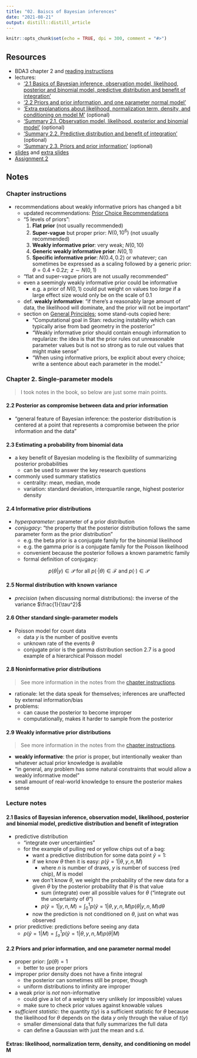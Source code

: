 ```yaml
---
title: "02. Baiscs of Bayesian inferences"
date: "2021-08-21"
output: distill::distill_article
---
```


```r
knitr::opts_chunk$set(echo = TRUE, dpi = 300, comment = "#>")
```

## Resources

- BDA3 chapter 2 and [reading instructions](../reading-instructions/BDA3_ch02_reading-instructions.pdf)
- lectures:
  - ['2.1 Basics of Bayesian inference, observation model, likelihood, posterior and binomial model, predictive distribution and benefit of integration'](https://aalto.cloud.panopto.eu/Panopto/Pages/Viewer.aspx?id=9c271082-5a8c-4b66-b6c2-aacc00fc683f)
  - ['2.2 Priors and prior information, and one parameter normal model'](https://aalto.cloud.panopto.eu/Panopto/Pages/Viewer.aspx?id=70655a8a-0eb4-4ddd-9f52-aacc00fc67a2)
  - ['Extra explanations about likelihood, normalization term, density, and conditioning on model M'](https://aalto.cloud.panopto.eu/Panopto/Pages/Viewer.aspx?id=158d119d-8673-4120-8669-ac3900c13304) (optional)
  - ['Summary 2.1. Observation model, likelihood, posterior and binomial model'](https://aalto.cloud.panopto.eu/Panopto/Pages/Viewer.aspx?id=7a297f7d-bb7b-4dd0-9913-a9f500ec822d) (optional)
  - ['Summary 2.2. Predictive distribution and benefit of integration'](https://aalto.cloud.panopto.eu/Panopto/Pages/Viewer.aspx?id=75b9f18f-e379-4557-a5fa-a9f500f11b40) (optional)
  - ['Summary 2.3. Priors and prior information'](https://aalto.cloud.panopto.eu/Panopto/Pages/Viewer.aspx?id=099659a5-f707-473d-8b03-a9f500f39eb5) (optional)
- [slides](../slides/slides_ch2.pdf) and [extra slides](../slides/slides_ch2_extra1.pdf)
- [Assignment 2](../assignments/assignment2.pdf)

## Notes

### Chapter instructions

- recommendations about weakly informative priors has changed a bit
  - updated recommendations: [Prior Choice Recommendations](https://github.com/ stan-dev/stan/wiki/Prior-Choice-Recommendations)
  - "5 levels of priors":
    1. **Flat prior** (not usually recommended)
    2. **Super-vague** but proper prior: $N(0, 10^6)$ (not usually recommended)
    3. **Weakly informative prior**: very weak; $N(0, 10)$
    4. **Generic weakly informative prior**: $N(0, 1)$
    5. **Specific informative prior**: $N(0.4, 0.2)$ or whatever; can sometimes be expressed as a scaling followed by a generic prior: $\theta = 0.4 + 0.2z; \text{ } z \sim N(0, 1)$
  - "flat and super-vague priors are not usually recommended"
  - even a seemingly weakly informative prior could be informative
    - e.g. a prior of $N(0, 1)$ could put weight on values too *large* if a large effect size would only be on the scale of 0.1
  - def. **weakly informative**: "if there's a reasonably large amount of data, the likelihood will dominate, and the prior will not be important"
  - section on [General Principles](https://github.com/stan-dev/stan/wiki/Prior-Choice-Recommendations#general-principles); some stand-outs copied here:
    - "Computational goal in Stan: reducing instability which can typically arise from bad geometry in the posterior"
    - "Weakly informative prior should contain enough information to regularize: the idea is that the prior rules out unreasonable parameter values but is not so strong as to rule out values that might make sense"
    - "When using informative priors, be explicit about every choice; write a sentence about each parameter in the model."

### Chapter 2. Single-parameter models

> I took notes in the book, so below are just some main points.

#### 2.2 Posterior as compromise between data and prior information

- "general feature of Bayesian inference: the posterior distribution is centered at a point that represents a compromise between the prior information and the data"

#### 2.3 Estimating a probability from binomial data

- a key benefit of Bayesian modeling is the flexibility of summarizing posterior probabilities
  - can be used to answer the key research questions
- commonly used summary statistics
  - centrality: mean, median, mode
  - variation: standard deviation, interquartile range, highest posterior density

#### 2.4 Informative prior distributions

- *hyperparameter*: parameter of a prior distribution
- *conjugacy*: "the property that the posterior distribution follows the same parameter form as the prior distribution"
  - e.g. the beta prior is a conjugate family for the binomial likelihood
  - e.g. the gamma prior is a conjugate family for the Poisson likelihood
  - convenient because the posterior follows a known parametric family
  - formal definition of conjugacy:

$$
p(\theta | y) \in \mathcal{P} \text{ for all } p(\cdot | \theta) \in \mathcal{F} \text{ and } p(\cdot) \in \mathcal{P}
$$

#### 2.5 Normal distribution with known variance

- *precision* (when discussing normal distributions): the inverse of the variance $\frac{1}{\tau^2}$

#### 2.6 Other standard single-parameter models

- Poisson model for count data
  - data $y$ is the number of positive events
  - unknown rate of the events $\theta$
  - conjugate prior is the gamma distribution
  section 2.7 is a good example of a hierarchical Poisson model

#### 2.8 Noninformative prior distributions

> See more information in the notes from the [chapter instructions](#chapter-instructions).

- rationale: let the data speak for themselves; inferences are unaffected by external information/bias
- problems:
  - can cause the posterior to become improper
  - computationally, makes it harder to sample from the posterior

#### 2.9 Weakly informative prior distributions

> See more information in the notes from the [chapter instructions](#chapter-instructions).

- **weakly informative**: the prior is proper, but intentionally weaker than whatever actual prior knowledge is available
- "in general, any problem has some natural constraints that would allow a weakly informative model"
- small amount of real-world knowledge to ensure the posterior makes sense

### Lecture notes

#### 2.1 Basics of Bayesian inference, observation model, likelihood, posterior and binomial model, predictive distribution and benefit of integration

- predictive distribution
  - "integrate over uncertainties"
  - for the example of pulling red or yellow chips out of a bag:
    - want a predictive distribution for some data point $\tilde{y} = 1$:
    - if we know $\theta$ then it is easy: $p(\tilde{y} = 1 | \theta, y, n, M)$
      - where $n$ is number of draws, $y$ is number of success (red chip), $M$ is model
    - we don't know $\theta$, we weight the probability of the new data for a given $\theta$ by the posterior probability that $\theta$ is that value
      - sum (integrate) over all possible values for $\theta$ ("integrate out the uncertainty of $\theta$")
      - $p(\tilde{y}=1|y, n, M) = \int_0^1 p(\tilde{y} = 1 | \theta, y, n, M) p(\theta | y, n, M) d\theta$
    - now the prediction is not conditioned on $\theta$, just on what was observed
- prior predictive: predictions before seeing any data
  - $p(\tilde{y}=1|M) = \int_o^1 p(\tilde{y}=1 | \theta, y, n, M) p(\theta|M)$

#### 2.2 Priors and prior information, and one parameter normal model

- proper prior: $\int p(\theta) = 1$
  - better to use proper priors
- improper prior density does not have a finite integral
  - the posterior can sometimes still be proper, though
  - uniform distributions to infinity are improper
- a weak prior is *not* non-informative
  - could give a lot of a weight to very unlikely (or impossible) values
  - make sure to check prior values against knowable values
- *sufficient statistic*: the quantity $t(y)$ is a sufficient statistic for $\theta$ because the likelihood for $\theta$ depends on the data $y$ only through the value of $t(y)$
  - smaller dimensional data that fully summarizes the full data
  - can define a Gaussian with just the mean and s.d.

#### Extras: likelihood, normalization term, density, and conditioning on model M
